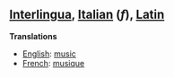 ==[[Interlingua]], [[Italian]] (''f''), [[Latin]]==

'''Translations'''

*[[English]]: [[music]]
*[[French]]: [[musique]]